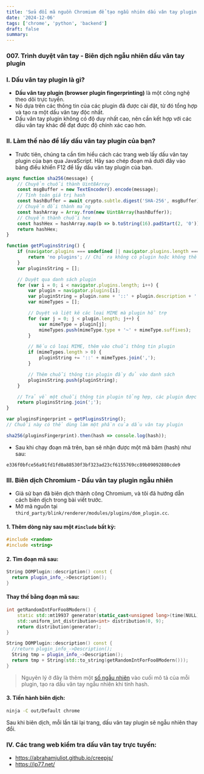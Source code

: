```yaml
---
title: 'Sửa đổi mã nguồn Chromium để tạo ngẫu nhiên dấu vân tay plugin'
date: '2024-12-06'
tags: ['chrome', 'python', 'backend']
draft: false
summary: 
---
```

### 007. Trình duyệt vân tay - Biên dịch ngẫu nhiên dấu vân tay plugin

### I. Dấu vân tay plugin là gì?

* **Dấu vân tay plugin (browser plugin fingerprinting)** là một công nghệ theo dõi trực tuyến.
* Nó dựa trên các thông tin của các plugin đã được cài đặt, từ đó tổng hợp và tạo ra một dấu vân tay độc nhất.
* Dấu vân tay plugin không có độ duy nhất cao, nên cần kết hợp với các dấu vân tay khác để đạt được độ chính xác cao hơn.

### II. Làm thế nào để lấy dấu vân tay plugin của bạn?

* Trước tiên, chúng ta cần tìm hiểu cách các trang web lấy dấu vân tay plugin của bạn qua JavaScript. Hãy sao chép đoạn mã dưới đây vào bảng điều khiển F12 để lấy dấu vân tay plugin của bạn.

```javascript
async function sha256(message) {
    // Chuyển chuỗi thành Uint8Array
    const msgBuffer = new TextEncoder().encode(message);
    // Tính toán giá trị hash
    const hashBuffer = await crypto.subtle.digest('SHA-256', msgBuffer);
    // Chuyển đổi thành mảng
    const hashArray = Array.from(new Uint8Array(hashBuffer));
    // Chuyển thành chuỗi hex
    const hashHex = hashArray.map(b => b.toString(16).padStart(2, '0')).join('');
    return hashHex;
}

function getPluginsString() {
    if (navigator.plugins === undefined || navigator.plugins.length === 0) {
        return 'no plugins'; // Chỉ ra không có plugin hoặc không thể truy cập thông tin plugin
    }
    var pluginsString = [];

    // Duyệt qua danh sách plugin
    for (var i = 0; i < navigator.plugins.length; i++) {
        var plugin = navigator.plugins[i];
        var pluginString = plugin.name + '::' + plugin.description + '::' + plugin.filename;
        var mimeTypes = [];

        // Duyệt và liệt kê các loại MIME mà plugin hỗ trợ
        for (var j = 0; j < plugin.length; j++) {
            var mimeType = plugin[j];
            mimeTypes.push(mimeType.type + '~' + mimeType.suffixes);
        }

        // Nếu có loại MIME, thêm vào chuỗi thông tin plugin
        if (mimeTypes.length > 0) {
            pluginString += '::' + mimeTypes.join(',');
        }

        // Thêm chuỗi thông tin plugin đầy đủ vào danh sách
        pluginsString.push(pluginString);
    }

    // Trả về một chuỗi thông tin plugin tổng hợp, các plugin được phân cách bằng dấu chấm phẩy
    return pluginsString.join(';');
}

var pluginsFingerprint = getPluginsString();
// Chuỗi này có thể dùng làm một phần của dấu vân tay plugin

sha256(pluginsFingerprint).then(hash => console.log(hash));
```

* Sau khi chạy đoạn mã trên, bạn sẽ nhận được một mã băm (hash) như sau:

```
e336f0bfce56a91fd1fd0a88530f3bf323ad23cf6155769cc89b09092880cde9
```

### III. Biên dịch Chromium - Dấu vân tay plugin ngẫu nhiên

* Giả sử bạn đã biên dịch thành công Chromium, và tôi đã hướng dẫn cách biên dịch trong bài viết trước.
* Mở mã nguồn tại `third_party/blink/renderer/modules/plugins/dom_plugin.cc`.

#### 1. Thêm dòng này sau một `#include` bất kỳ:

```cpp
#include <random>
#include <string>
```

#### 2. Tìm đoạn mã sau:

```cpp
String DOMPlugin::description() const {
  return plugin_info_->Description();
}
```

#### Thay thế bằng đoạn mã sau:

```cpp
int getRandomIntForFoo8Modern() {
    static std::mt19937 generator(static_cast<unsigned long>(time(NULL))); // Sử dụng static để chỉ khởi tạo một lần
    std::uniform_int_distribution<int> distribution(0, 9);
    return distribution(generator);
}

String DOMPlugin::description() const {
  //return plugin_info_->Description();
  String tmp = plugin_info_->Description();
  return tmp + String(std::to_string(getRandomIntForFoo8Modern()));
}
```

> Nguyên lý ở đây là thêm một [số ngẫu nhiên](https://so.csdn.net/so/search?q=%E9%9A%8F%E6%9C%BA%E6%95%B0&spm=1001.2101.3001.7020) vào cuối mô tả của mỗi plugin, tạo ra dấu vân tay ngẫu nhiên khi tính hash.

#### 3. Tiến hành biên dịch:

```bash
ninja -C out/Default chrome
```

Sau khi biên dịch, mỗi lần tải lại trang, dấu vân tay plugin sẽ ngẫu nhiên thay đổi.

### IV. Các trang web kiểm tra dấu vân tay trực tuyến:

* https://abrahamjuliot.github.io/creepjs/
* https://ip77.net/